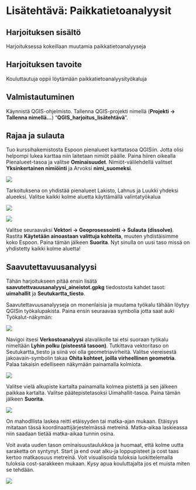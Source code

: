 # Lisätehtävä: Paikkatietoanalyysit

## Harjoituksen sisältö

Harjoituksessa kokeillaan muutamia paikkatietoanalyyseja

## Harjoituksen tavoite

Kouluttautuja oppii löytämään paikkatietoanalyysityökaluja

## Valmistautuminen

Käynnistä QGIS-ohjelmisto. Tallenna QGIS-projekti nimellä (**Projekti → Tallenna nimellä…**) “**QGIS_harjoitus_lisätehtävä**”.

## Rajaa ja sulauta

Tuo kurssihakemistosta Espoon pienalueet karttatasoa QGISiin. Jotta olisi helpompi lukea karttaa niin laitetaan nimiöt päälle. Paina hiiren oikealla Pienalueet-tasoa ja valitse **Ominaisuudet**. Nimiöt-välilehdellä valitset **Yksinkertainen nimiöinti** ja Arvoksi **nimi_suomeksi**. 

![](img/harjoitus_11/image1.png)

Tarkoituksena on yhdistää pienalueet Lakisto, Lahnus ja Luukki yhdeksi alueeksi. Valitse kaikki kolme aluetta käyttämällä valintatyökalua

![](img/harjoitus_3/image8.png) 

![](img/harjoitus_11/image2.png)

Valitse seuraavaksi **Vektori -> Geoprosessointi -> Sulauta (dissolve)**. Rastita **Käytetään ainoastaan valittuja kohteita**, muuten yhdistäisimme koko Espoon. Paina tämän jälkeen **Suorita**. Nyt sinulla on uusi taso missä on yhdistetty kaikki kolme aluetta!


## Saavutettavuusanalyysi
Tähän harjoitukseen pitää ensin lisätä **saavutettvauusanalyysi_aineistot.gpkg** tiedostosta kahdet tasot: **uimahallit** ja **Seutukartta_tiesto**. 

Saavutettavuusanalyyseja on monenlaisia ja muutama työkalu tähään löytyy QGISin työkalupakista. Paina ensin seuraavaa symbolia jotta saat auki Työkalut-näkymän:

![](img/harjoitus_11/image4.png)

Navigoi itsesi **Verkostoanalyysi** alavalikolle tai etsi suoraan työkalu nimeltään **Lyhin polku (pisteestä tasoon)**. Tutkittava vektoritaso on Seutukartta_tiesto ja siinä voi olla geometriavirheitä. Valitse viereisestä jakoavain-symbolin takaa **Ohita kohteet, joilla virheellinen geometria**. Palaa takaisin edelliseen näkymään painamalla kolmiota.

![](img/harjoitus_11/image5.png)

Valitse vielä alkupiste kartalta painamalla kolmea pistettä ja sen jälkeen paikkaa kartalta. Valitse päätepistetasoksi Uimahallit-tasoa. Paina tämän jälkeen **Suorita**.

![](img/harjoitus_11/image6.png)

:::hint-box
On mahodllista laskea reitti etäisyyden tai matka-ajan mukaan. Etäisyys mitataan tässä koordinaattijärjestelmässä metreinä.  Matka-aikaa laskieassa niin saadaan tietää matka-aikaa tunnin osina.
:::

Voit avata uuden tason ominaisuustaulukkoa ja huomaat, että kolme uutta saraketta on syntynyt. Start ja end ovat alku-ja loppupisteet ja cost taas kertoo matkaosuus metreinä. Voit visualisoida tuloksia luokittelemalla tuloksia cost-sarakkeen mukaan. Kysy apua kouluttajalta jos et muista miten se tehdään.

![](img/harjoitus_11/image7.png)

